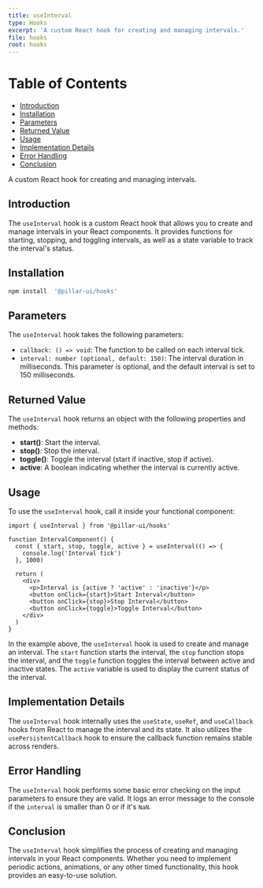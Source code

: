 ```yaml
---
title: useInterval
type: Hooks
excerpt: 'A custom React hook for creating and managing intervals.'
file: hooks
root: hooks
---
```


# Table of Contents

- [Introduction](#introduction)
- [Installation](#installation)
- [Parameters](#parameters)
- [Returned Value](#returned-value)
- [Usage](#usage)
- [Implementation Details](#implementation-details)
- [Error Handling](#error-handling)
- [Conclusion](#conclusion)

A custom React hook for creating and managing intervals.

## Introduction

The `useInterval` hook is a custom React hook that allows you to create and manage intervals in your React components. It provides functions for starting, stopping, and toggling intervals, as well as a state variable to track the interval's status.

## Installation

```bash
npm install  '@pillar-ui/hooks'
```

## Parameters

The `useInterval` hook takes the following parameters:

- `callback: () => void`: The function to be called on each interval tick.
- `interval: number (optional, default: 150)`: The interval duration in milliseconds. This parameter is optional, and the default interval is set to 150 milliseconds.

## Returned Value

The `useInterval` hook returns an object with the following properties and methods:

- **start()**: Start the interval.
- **stop()**: Stop the interval.
- **toggle()**: Toggle the interval (start if inactive, stop if active).
- **active**: A boolean indicating whether the interval is currently active.

## Usage

To use the `useInterval` hook, call it inside your functional component:

```tsx
import { useInterval } from '@pillar-ui/hooks'

function IntervalComponent() {
  const { start, stop, toggle, active } = useInterval(() => {
    console.log('Interval tick')
  }, 1000)

  return (
    <div>
      <p>Interval is {active ? 'active' : 'inactive'}</p>
      <button onClick={start}>Start Interval</button>
      <button onClick={stop}>Stop Interval</button>
      <button onClick={toggle}>Toggle Interval</button>
    </div>
  )
}
```

In the example above, the `useInterval` hook is used to create and manage an interval. The `start` function starts the interval, the `stop` function stops the interval, and the `toggle` function toggles the interval between active and inactive states. The `active` variable is used to display the current status of the interval.

## Implementation Details

The `useInterval` hook internally uses the `useState`, `useRef`, and `useCallback` hooks from React to manage the interval and its state. It also utilizes the `usePersistentCallback` hook to ensure the callback function remains stable across renders.

## Error Handling

The `useInterval` hook performs some basic error checking on the input parameters to ensure they are valid. It logs an error message to the console if the `interval` is smaller than 0 or if it's `NaN`.

## Conclusion

The `useInterval` hook simplifies the process of creating and managing intervals in your React components. Whether you need to implement periodic actions, animations, or any other timed functionality, this hook provides an easy-to-use solution.
